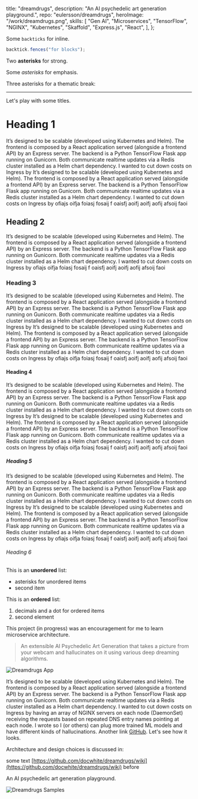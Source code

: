   title: "dreamdrugs",
  description: "An AI psychedelic art generation playground.",
  repo: "eulersson/dreamdrugs",
  heroImage: "/work/dreamdrugs.png",
  skills: [
    "Gen AI",
    "Microservices",
    "TensorFlow",
    "NGINX",
    "Kubernetes",
    "Skaffold",
    "Express.js",
    "React",
  ],
};

Some `backticks` for inline.

```javascript
backtick.fences("for blocks");
```

Two **asterisks** for strong.

Some _asterisks_ for emphasis.

Three asterisks for a thematic break:

---

Let's play with some titles.

# Heading 1

It’s designed to be scalable (developed using Kubernetes and
Helm). The frontend is composed by a React application served (alongside a
frontend API) by an Express server. The backend is a Python TensorFlow Flask
app running on Gunicorn. Both communicate realtime updates via a Redis cluster
installed as a Helm chart dependency. I wanted to cut down costs on Ingress by
It’s designed to be scalable (developed using Kubernetes and
Helm). The frontend is composed by a React application served (alongside a
frontend API) by an Express server. The backend is a Python TensorFlow Flask
app running on Gunicorn. Both communicate realtime updates via a Redis cluster
installed as a Helm chart dependency. I wanted to cut down costs on Ingress by
ofiajs oifja foiasj fosaij f oaisfj aoifj aoifj aofij afsoij faoi

## Heading 2

It’s designed to be scalable (developed using Kubernetes and
Helm). The frontend is composed by a React application served (alongside a
frontend API) by an Express server. The backend is a Python TensorFlow Flask
app running on Gunicorn. Both communicate realtime updates via a Redis cluster
installed as a Helm chart dependency. I wanted to cut down costs on Ingress by
ofiajs oifja foiasj fosaij f oaisfj aoifj aoifj aofij afsoij faoi

### Heading 3

It’s designed to be scalable (developed using Kubernetes and
Helm). The frontend is composed by a React application served (alongside a
frontend API) by an Express server. The backend is a Python TensorFlow Flask
app running on Gunicorn. Both communicate realtime updates via a Redis cluster
installed as a Helm chart dependency. I wanted to cut down costs on Ingress by
It’s designed to be scalable (developed using Kubernetes and
Helm). The frontend is composed by a React application served (alongside a
frontend API) by an Express server. The backend is a Python TensorFlow Flask
app running on Gunicorn. Both communicate realtime updates via a Redis cluster
installed as a Helm chart dependency. I wanted to cut down costs on Ingress by
ofiajs oifja foiasj fosaij f oaisfj aoifj aoifj aofij afsoij faoi

#### Heading 4

It’s designed to be scalable (developed using Kubernetes and
Helm). The frontend is composed by a React application served (alongside a
frontend API) by an Express server. The backend is a Python TensorFlow Flask
app running on Gunicorn. Both communicate realtime updates via a Redis cluster
installed as a Helm chart dependency. I wanted to cut down costs on Ingress by
It’s designed to be scalable (developed using Kubernetes and
Helm). The frontend is composed by a React application served (alongside a
frontend API) by an Express server. The backend is a Python TensorFlow Flask
app running on Gunicorn. Both communicate realtime updates via a Redis cluster
installed as a Helm chart dependency. I wanted to cut down costs on Ingress by
ofiajs oifja foiasj fosaij f oaisfj aoifj aoifj aofij afsoij faoi

##### Heading 5

It’s designed to be scalable (developed using Kubernetes and
Helm). The frontend is composed by a React application served (alongside a
frontend API) by an Express server. The backend is a Python TensorFlow Flask
app running on Gunicorn. Both communicate realtime updates via a Redis cluster
installed as a Helm chart dependency. I wanted to cut down costs on Ingress by
It’s designed to be scalable (developed using Kubernetes and
Helm). The frontend is composed by a React application served (alongside a
frontend API) by an Express server. The backend is a Python TensorFlow Flask
app running on Gunicorn. Both communicate realtime updates via a Redis cluster
installed as a Helm chart dependency. I wanted to cut down costs on Ingress by
ofiajs oifja foiasj fosaij f oaisfj aoifj aoifj aofij afsoij faoi

###### Heading 6

This is an **unordered** list:

- asterisks for unordered items
- second item

This is an **ordered** list:

1. decimals and a dot for ordered items
2. second element

This project (in progress) was an encouragement for me to learn microservice
architecture.

> An extensible AI Psychedelic Art Generation that takes a picture from your
> webcam and hallucinates on it using various deep dreaming algorithms.

![Dreamdrugs App](/work/dreamdrugs/app.png)

It’s designed to be scalable (developed using Kubernetes and
Helm). The frontend is composed by a React application served (alongside a
frontend API) by an Express server. The backend is a Python TensorFlow Flask
app running on Gunicorn. Both communicate realtime updates via a Redis cluster
installed as a Helm chart dependency. I wanted to cut down costs on Ingress by
having an array of NGINX servers on each node (DaemonSet) receiving the
requests based on repeated DNS entry names pointing at each node. I wrote so I
(or others) can plug more trained ML models and have different kinds of
hallucinations. Another link [GitHub](https://github.com/). Let's see how it looks.

Architecture and design choices is discussed in:

some text [https://github.com/docwhite/dreamdrugs/wiki](https://github.com/docwhite/dreamdrugs/wiki) before

An AI psychedelic art generation playground.

![Dreamdrugs Samples](/work/dreamdrugs/samples.jpg)
